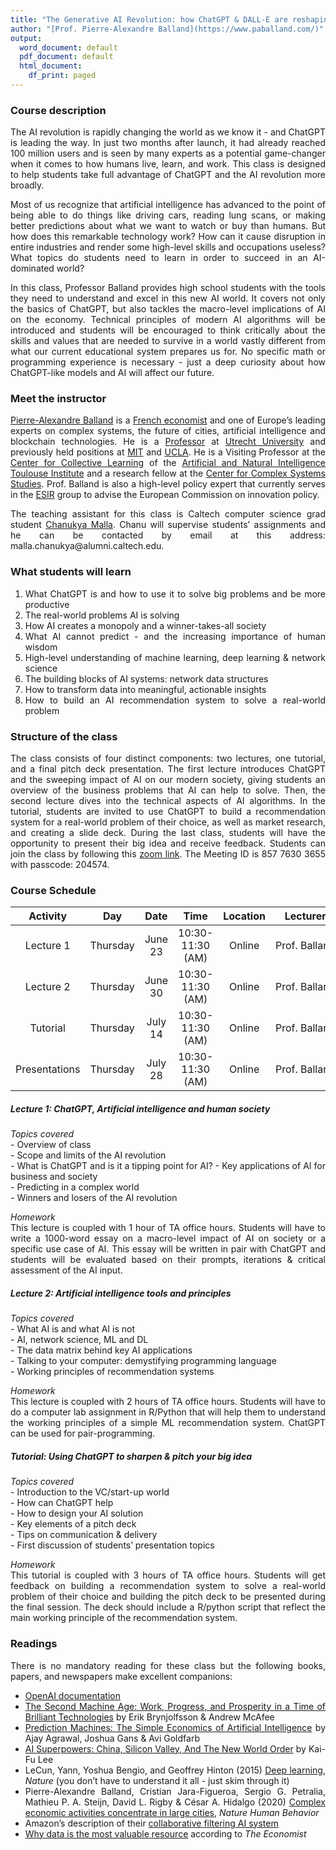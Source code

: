 ```yaml
---
title: "The Generative AI Revolution: how ChatGPT & DALL-E are reshaping our society"
author: "[Prof. Pierre-Alexandre Balland](https://www.paballand.com/)"
output:
  word_document: default
  pdf_document: default
  html_document:
    df_print: paged
---
```


<style>
body {
text-align: justify}
</style>

### Course description  
The AI revolution is rapidly changing the world as we know it - and ChatGPT is leading the way. In just two months after launch, it had already reached 100 million users and is seen by many experts as a potential game-changer when it comes to how humans live, learn, and work. This class is designed to help students take full advantage of ChatGPT and the AI revolution more broadly.   

Most of us recognize that artificial intelligence has advanced to the point of being able to do things like driving cars, reading lung scans, or making better predictions about what we want to watch or buy than humans. But how does this remarkable technology work? How can it cause disruption in entire industries and render some high-level skills and occupations useless? What topics do students need to learn in order to succeed in an AI-dominated world?   

In this class, Professor Balland provides high school students with the tools they need to understand and excel in this new AI world. It covers not only the basics of ChatGPT, but also tackles the macro-level implications of AI on the economy. Technical principles of modern AI algorithms will be introduced and students will be encouraged to think critically about the skills and values that are needed to survive in a world vastly different from what our current educational system prepares us for. No specific math or programming experience is necessary - just a deep curiosity about how ChatGPT-like models and AI will affect our future.            

### Meet the instructor    
[Pierre-Alexandre Balland](https://www.paballand.com/) is a [French economist](https://scholar.google.com/citations?user=ORZg_McAAAAJ&hl=en&oi=ao) and one of Europe's leading experts on complex systems, the future of cities, artificial intelligence and blockchain technologies. He is a [Professor](https://www.uu.nl/staff/PMABalland/Profile) at [Utrecht University](https://www.uu.nl/en) and previously held positions at [MIT](https://www.media.mit.edu/people/balland/overview/) and  [UCLA](https://www.ucla.edu/). He is a Visiting Professor at the [Center for Collective Learning](https://centerforcollectivelearning.org/) of the [Artificial and Natural Intelligence Toulouse Institute](https://en.univ-toulouse.fr/aniti) and a research fellow at the [Center for Complex Systems Studies](https://www.uu.nl/en/research/centre-for-complex-systems-studies-ccss). Prof. Balland is also a high-level policy expert that  currently serves in the [ESIR](https://ec.europa.eu/info/research-and-innovation/strategy/support-policy-making/support-eu-research-and-innovation-policy-making/esir_en) group to advise the European Commission on innovation policy.    

The teaching assistant for this class is Caltech computer science grad student [Chanukya Malla](malla.chanukya@alumni.caltech.edu). Chanu will supervise students' assignments and he can be contacted by email at this address: malla.chanukya@alumni.caltech.edu.        

### What students will learn   
1. What ChatGPT is and how to use it to solve big problems and be more productive    
2. The real-world problems AI is solving  
3. How AI creates a monopoly and a winner-takes-all society  
4. What AI cannot predict - and the increasing importance of human wisdom  
5. High-level understanding of machine learning, deep learning & network science  
6. The building blocks of AI systems: network data structures  
7. How to transform data into meaningful, actionable insights  
8. How to build an AI recommendation system to solve a real-world problem  

### Structure of the class      
The class consists of four distinct components: two lectures, one tutorial, and a final pitch deck presentation. The first lecture introduces ChatGPT and the sweeping impact of AI on our modern society, giving students an overview of the business problems that AI can help to solve. Then, the second lecture dives into the technical aspects of AI algorithms. In the tutorial, students are invited to use ChatGPT to build a recommendation system for a real-world problem of their choice, as well as market research, and creating a slide deck. During the last class, students will have the opportunity to present their big idea and receive feedback. Students can join the class by following this [zoom link](https://us02web.zoom.us/j/85776303655?pwd=d1VrNm1GM3E0ZmpVR3h2VUkwUWMzZz09). The Meeting ID is 857 7630 3655 with passcode: 204574.   

### Course Schedule  

|   Activity  |      Day |   Date  |      Time      | Location |     Lecturer     |
|:-----------:|:--------:|:-------:|:--------------:|:--------:|:----------------:|
|Lecture 1    | Thursday | June 23 |10:30-11:30 (AM)|  Online  |  Prof. Balland   |
|Lecture 2    | Thursday | June 30 |10:30-11:30 (AM)|  Online  |  Prof. Balland   |
|Tutorial     | Thursday | July 14 |10:30-11:30 (AM)|  Online  |  Prof. Balland   |
|Presentations| Thursday | July 28 |10:30-11:30 (AM)|  Online  |  Prof. Balland   |  

##### **Lecture 1: ChatGPT, Artificial intelligence and human society**       
*Topics covered*  
- Overview of class   
- Scope and limits of the AI revolution   
- What is ChatGPT and is it a tipping point for AI?
- Key applications of AI for business and society   
- Predicting in a complex world   
- Winners and losers of the AI revolution     

*Homework*   
This lecture is coupled with 1 hour of TA office hours. Students will have to write a 1000-word essay on a macro-level impact of AI on society or a specific use case of AI. This essay will be written in pair with ChatGPT and students will be evaluated based on their prompts, iterations & critical assessment of the AI input.         

##### **Lecture 2: Artificial intelligence tools and principles**      
*Topics covered*  
- What AI is and what AI is not   
- AI, network science, ML and DL        
- The data matrix behind key AI applications          
- Talking to your computer: demystifying programming language   
- Working principles of recommendation systems   

*Homework*   
This lecture is coupled with 2 hours of TA office hours. Students will have to do a computer lab assignment in R/Python that will help them to understand the working principles of a simple ML recommendation system. ChatGPT can be used for pair-programming.         

##### **Tutorial: Using ChatGPT to sharpen & pitch your big idea**       
*Topics covered*  
- Introduction to the VC/start-up world  
- How can ChatGPT help   
- How to design your AI solution     
- Key elements of a pitch deck      
- Tips on communication & delivery   
- First discussion of students' presentation topics        

*Homework*   
This tutorial is coupled with 3 hours of TA office hours. Students will get feedback on building a recommendation system to solve a real-world problem of their choice and building the pitch deck to be presented during the final session. The deck should include a R/python script that reflect the main working principle of the recommendation system.        

### Readings  
There is no mandatory reading for these class but the following books, papers, and newspapers make excellent companions:

- [OpenAI documentation](https://openai.com/blog?authors=openai)
- [The Second Machine Age: Work, Progress, and Prosperity in a Time of Brilliant Technologies](https://www.amazon.com/Second-Machine-Age-Prosperity-Technologies/dp/0393350649) by Erik Brynjolfsson & Andrew McAfee    
- [Prediction Machines: The Simple Economics of Artificial Intelligence](https://www.amazon.com/Prediction-Machines-Economics-Artificial-Intelligence/dp/1633695670) by Ajay Agrawal, Joshua Gans & Avi Goldfarb        
- [AI Superpowers: China, Silicon Valley, And The New World Order](https://www.amazon.com/AI-Superpowers-China-Silicon-Valley/dp/132854639X) by Kai-Fu Lee    
- LeCun, Yann, Yoshua Bengio, and Geoffrey Hinton (2015) [Deep learning](https://www.nature.com/articles/nature14539), *Nature* (you don't have to understand it all - just skim through it)  
- Pierre-Alexandre Balland, Cristian Jara-Figueroa, Sergio G. Petralia, Mathieu P. A. Steijn, David L. Rigby & César A. Hidalgo (2020) [Complex economic activities concentrate in large cities](https://www.nature.com/articles/s41562-019-0803-3#:~:text=Complex%20economic%20activities%2C%20such%20as,as%20apparel%20or%20paper%20manufacturing.), *Nature Human Behavior*     
- Amazon's description of their [collaborative filtering AI system](https://www.amazon.science/the-history-of-amazons-recommendation-algorithm)    
- [Why data is the most valuable resource](https://www.economist.com/leaders/2017/05/06/the-worlds-most-valuable-resource-is-no-longer-oil-but-data) according to *The Economist*     


